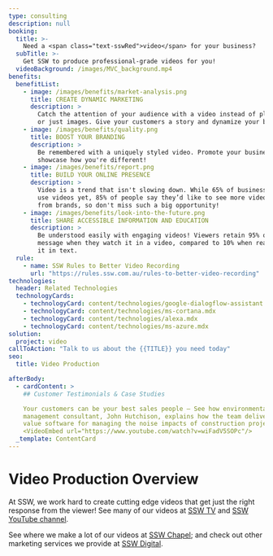 ```yaml
---
type: consulting
description: null
booking:
  title: >-
    Need a <span class="text-sswRed">video</span> for your business?
  subTitle: >-
    Get SSW to produce professional-grade videos for you!
  videoBackground: /images/MVC_background.mp4
benefits:
  benefitList:
    - image: /images/benefits/market-analysis.png
      title: CREATE DYNAMIC MARKETING
      description: >
        Catch the attention of your audience with a video instead of plain text 
        or just images. Give your customers a story and dynamize your business.
    - image: /images/benefits/quality.png
      title: BOOST YOUR BRANDING
      description: >
        Be remembered with a uniquely styled video. Promote your business and 
        showcase how you're different!
    - image: /images/benefits/report.png
      title: BUILD YOUR ONLINE PRESENCE
      description: >
        Video is a trend that isn't slowing down. While 65% of business don't 
        use videos yet, 85% of people say they’d like to see more video content 
        from brands, so don't miss such a big opportunity!
    - image: /images/benefits/look-into-the-future.png
      title: SHARE ACCESSIBLE INFORMATION AND EDUCATION
      description: >
        Be understood easily with engaging videos! Viewers retain 95% of a 
        message when they watch it in a video, compared to 10% when reading 
        it in text.
  rule:
    - name: SSW Rules to Better Video Recording
      url: "https://rules.ssw.com.au/rules-to-better-video-recording"
technologies:
  header: Related Technologies
  technologyCards:
    - technologyCard: content/technologies/google-dialogflow-assistant.mdx
    - technologyCard: content/technologies/ms-cortana.mdx
    - technologyCard: content/technologies/alexa.mdx
    - technologyCard: content/technologies/ms-azure.mdx
solution:
  project: video
callToAction: "Talk to us about the {{TITLE}} you need today"
seo:
  title: Video Production

afterBody: 
  - cardContent: >
    ## Customer Testimonials & Case Studies

    Your customers can be your best sales people – See how environmental 
    management consultant, John Hutchison, explains how the team delivered high 
    value software for managing the noise impacts of construction projects.
    <VideoEmbed url="https://www.youtube.com/watch?v=wiFadV5SOPc"/>
  _template: ContentCard
---
```


# Video Production Overview

At SSW, we work hard to create cutting edge videos that get just the right
response from the viewer! See many of our videos at [SSW TV](http://tv.ssw.com/)
and [SSW YouTube channel](https://www.youtube.com/c/sswtv).

See where we make a lot of our videos at [SSW Chapel](https://sswchapel.com.au/); and
check out other marketing services we provide at [SSW Digital](https://sswdigital.com.au/).
